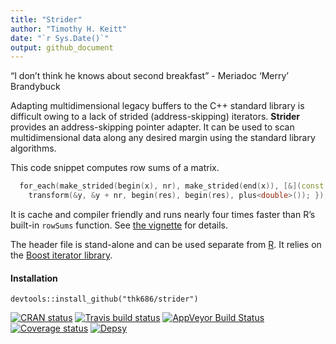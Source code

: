 ```yaml
---
title: "Strider"
author: "Timothy H. Keitt"
date: "`r Sys.Date()`"
output: github_document
---
```


"I don't think he knows about second breakfast" - Meriadoc 'Merry' Brandybuck

Adapting multidimensional legacy buffers to the C++ standard library is difficult owing to a lack of strided (address-skipping) iterators. **Strider** provides an address-skipping pointer adapter. It can be used to scan multidimensional data along any desired margin using the standard library algorithms.

This code snippet computes row sums of a matrix.

```cpp
  for_each(make_strided(begin(x), nr), make_strided(end(x)), [&](const double& y) {
    transform(&y, &y + nr, begin(res), begin(res), plus<double>()); });
```

It is cache and compiler friendly and runs nearly four times faster than R's built-in ```rowSums``` function. See [the vignette](https://thk686.github.io/strider/articles/strider.html) for details.

The header file is stand-alone and can be used separate from [R](https://www.r-project.org). It relies on the [Boost iterator library](https://www.boost.org/doc/libs/release/libs/iterator/).

#### Installation

```
devtools::install_github("thk686/strider")
```

 [![CRAN status](http://www.r-pkg.org/badges/version/strider)](https://cran.r-project.org/package=strider) [![Travis build status](https://travis-ci.org/thk686/strider.svg?branch=master)](https://travis-ci.org/thk686/strider) [![AppVeyor Build Status](https://ci.appveyor.com/api/projects/status/github/thk686/strider?branch=master&svg=true)](https://ci.appveyor.com/project/thk686/strider) [![Coverage status](https://codecov.io/gh/thk686/strider/branch/master/graph/badge.svg)](https://codecov.io/github/thk686/strider?branch=master) [![Depsy](http://depsy.org/api/package/cran/strider/badge.svg)](http://depsy.org/package/r/strider)
